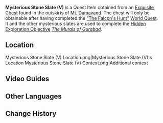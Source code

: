 {{Item Infobox
|id           = 120111
|image        = Item Mysterious Stone Slate (V).png
|type         = Quest Items
|group        = Mysterious Stone Slates
|description  = An ancient stone slate carved with inscriptions. Its texture is solid while its design is fascinating to behold.
|source1      = [[Mt. Damavand]]
}}
{{Main|Mysterious Stone Slate|The Murals of Gurabad}}
'''Mysterious Stone Slate (V)''' is a Quest Item obtained from an [[Chest|Exquisite Chest]] found in the outskirts of [[Mt. Damavand]]. The chest will only be obtainable after having completed the [["The Falcon's Hunt"]] [[World Quest]].<br />
It and the other mysterious slates are used to complete the [[Hidden Exploration Objective]] ''[[The Murals of Gurabad]]''.

==Location==
<gallery>
Mysterious Stone Slate (V) Location.png|Mysterious Stone Slate (V)'s Location
Mysterious Stone Slate (V) Context.png|Additional context
</gallery>

==Video Guides==
{{EVT
|video1   = https://youtu.be/ITiRpX4q980
|caption1 = Location Guide
}}

==Other Languages==
{{Other Languages
|en      = Mysterious Stone Slate (V)
|zhs     = 神秘的石板・五
|zhs_rm  = Shénmì de Shíbǎn - Wǔ
|zht     = 神秘的石板・五
|zht_rm  = Shénmì de Shíbǎn - Wǔ
|zh_tl   = 
|ja      = 神秘的な石板・五
|ja_rm   = Shinpiteki-na Sekiban - Go
|ja_tl   = Mysterious Stone Slate - Five
|ko      = 신비로운 석판・다섯 번째
|ko_tl   = Mysterious Slate - Fifth
|es      = Losa de piedra misteriosa (V)
|es_tl   = Mysterious Stone Slab (V)
|fr      = Stèle mystérieuse (5)
|fr_tl   = Mysterious Stele (5)
|ru      = Таинственная каменная табличка V
|ru_tl   = Mysterious Stone Tablet V
|th      = แผ่นหินลึกลับ V
|th_rm   = 
|th_tl   = 
|vi      = Phiến Đá Thần Bí V
|vi_tl   = 
|de      = Geheimnisvolle Steinplatte V
|de_tl   = Mysterious Stone Slab V
|id      = Tablet Batu Misterius (V)
|id_tl   = Mysterious Stone Tablet (V)
|pt      = Tabuleta de Pedra Misteriosa &mdash; V
|pt_tl   = 
|tr      = Gizemli Taş Levha (V)
|tr_tl   = 
|it      = Tavoletta di pietra misteriosa (V)
|it_tl   = Mysterious Stone Tablet (V)
}}

==Change History==
{{Change History|3.4}}